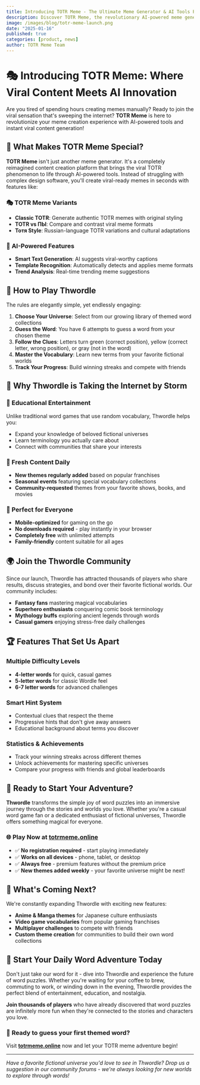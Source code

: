 ```yaml
---
title: Introducing TOTR Meme - The Ultimate Meme Generator & AI Tools Platform
description: Discover TOTR Meme, the revolutionary AI-powered meme generator that creates viral content in seconds. Generate TOTR memes, templates, and explore trending meme culture!
image: /images/blog/totr-meme-launch.png
date: "2025-01-16"
published: true
categories: [product, news]
author: TOTR Meme Team
---
```


# 🎭 Introducing TOTR Meme: Where Viral Content Meets AI Innovation

Are you tired of spending hours creating memes manually? Ready to join the viral sensation that's sweeping the internet? **TOTR Meme** is here to revolutionize your meme creation experience with AI-powered tools and instant viral content generation!

## 🌟 What Makes TOTR Meme Special?

**TOTR Meme** isn't just another meme generator. It's a completely reimagined content creation platform that brings the viral TOTR phenomenon to life through AI-powered tools. Instead of struggling with complex design software, you'll create viral-ready memes in seconds with features like:

### 🎭 **TOTR Meme Variants**
- **Classic TOTR**: Generate authentic TOTR memes with original styling
- **TOTR vs ПЫ**: Compare and contrast viral meme formats
- **Тотя Style**: Russian-language TOTR variations and cultural adaptations

### 🤖 **AI-Powered Features**
- **Smart Text Generation**: AI suggests viral-worthy captions
- **Template Recognition**: Automatically detects and applies meme formats
- **Trend Analysis**: Real-time trending meme suggestions

## 🎯 How to Play Thwordle

The rules are elegantly simple, yet endlessly engaging:

1. **Choose Your Universe**: Select from our growing library of themed word collections
2. **Guess the Word**: You have 6 attempts to guess a word from your chosen theme
3. **Follow the Clues**: Letters turn green (correct position), yellow (correct letter, wrong position), or gray (not in the word)
4. **Master the Vocabulary**: Learn new terms from your favorite fictional worlds
5. **Track Your Progress**: Build winning streaks and compete with friends

## 🚀 Why Thwordle is Taking the Internet by Storm

### **🧠 Educational Entertainment**
Unlike traditional word games that use random vocabulary, Thwordle helps you:
- Expand your knowledge of beloved fictional universes
- Learn terminology you actually care about
- Connect with communities that share your interests

### **🎨 Fresh Content Daily**
- **New themes regularly added** based on popular franchises
- **Seasonal events** featuring special vocabulary collections
- **Community-requested** themes from your favorite shows, books, and movies

### **📱 Perfect for Everyone**
- **Mobile-optimized** for gaming on the go
- **No downloads required** - play instantly in your browser
- **Completely free** with unlimited attempts
- **Family-friendly** content suitable for all ages

## 🌍 Join the Thwordle Community

Since our launch, Thwordle has attracted thousands of players who share results, discuss strategies, and bond over their favorite fictional worlds. Our community includes:

- **Fantasy fans** mastering magical vocabularies
- **Superhero enthusiasts** conquering comic book terminology  
- **Mythology buffs** exploring ancient legends through words
- **Casual gamers** enjoying stress-free daily challenges

## 🏆 Features That Set Us Apart

### **Multiple Difficulty Levels**
- **4-letter words** for quick, casual games
- **5-letter words** for classic Wordle feel
- **6-7 letter words** for advanced challenges

### **Smart Hint System**
- Contextual clues that respect the theme
- Progressive hints that don't give away answers
- Educational background about terms you discover

### **Statistics & Achievements**
- Track your winning streaks across different themes
- Unlock achievements for mastering specific universes
- Compare your progress with friends and global leaderboards

## 🎊 Ready to Start Your Adventure?

**Thwordle** transforms the simple joy of word puzzles into an immersive journey through the stories and worlds you love. Whether you're a casual word game fan or a dedicated enthusiast of fictional universes, Thwordle offers something magical for everyone.

### 🌐 **Play Now at [totrmeme.online](https://totrmeme.online)**

- ✅ **No registration required** - start playing immediately
- ✅ **Works on all devices** - phone, tablet, or desktop
- ✅ **Always free** - premium features without the premium price
- ✅ **New themes added weekly** - your favorite universe might be next!

## 🔮 What's Coming Next?

We're constantly expanding Thwordle with exciting new features:

- **Anime & Manga themes** for Japanese culture enthusiasts
- **Video game vocabularies** from popular gaming franchises
- **Multiplayer challenges** to compete with friends
- **Custom theme creation** for communities to build their own word collections

## 💫 Start Your Daily Word Adventure Today

Don't just take our word for it - dive into Thwordle and experience the future of word puzzles. Whether you're waiting for your coffee to brew, commuting to work, or winding down in the evening, Thwordle provides the perfect blend of entertainment, education, and nostalgia.

**Join thousands of players** who have already discovered that word puzzles are infinitely more fun when they're connected to the stories and characters you love.

### 🎯 **Ready to guess your first themed word?**

Visit **[totrmeme.online](https://totrmeme.online)** now and let your TOTR meme adventure begin!

---

*Have a favorite fictional universe you'd love to see in Thwordle? Drop us a suggestion in our community forums - we're always looking for new worlds to explore through words!*
